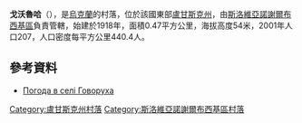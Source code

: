 {{coord|48|34|29|N|39|5|41|E|scale:100000|display=title}}

'''戈沃魯哈'''（{{lang-uk|Говоруха}}），是[[烏克蘭|烏克蘭]]的村落，位於該國東部[[盧甘斯克州|盧甘斯克州]]，由[[斯洛維亞諾謝爾布西基區|斯洛維亞諾謝爾布西基區]]負責管轄，始建於1918年，面積0.47平方公里，海拔高度54米，2001年人口207，人口密度每平方公里440.4人。

==參考資料==
* [http://weather.in.ua/ua/lyganskaja/5312 Погода в селі Говоруха]

{{DEFAULTSORT:Говоруха}}
[[Category:盧甘斯克州村落|Category:盧甘斯克州村落]]
[[Category:斯洛維亞諾謝爾布西基區村落|Category:斯洛維亞諾謝爾布西基區村落]]


{{Luhansk-geo-stub}}
